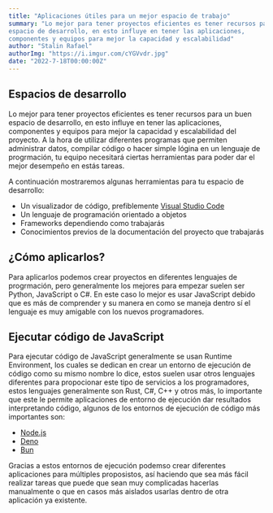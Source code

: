 ```yaml
---
title: "Aplicaciones útiles para un mejor espacio de trabajo"
summary: "Lo mejor para tener proyectos eficientes es tener recursos para un buen
espacio de desarrollo, en esto influye en tener las aplicaciones,
componentes y equipos para mejor la capacidad y escalabilidad"
author: "Stalin Rafael"
authorImg: "https://i.imgur.com/cYGVvdr.jpg"
date: "2022-7-18T00:00:00Z"
---
```


## Espacios de desarrollo

Lo mejor para tener proyectos eficientes es tener recursos para un buen
espacio de desarrollo, en esto influye en tener las aplicaciones,
componentes y equipos para mejor la capacidad y escalabilidad del
proyecto. A la hora de utilizar diferentes programas que permiten
administrar datos, compilar código o hacer simple lógina en un lenguaje
de progrmación, tu equipo necesitará ciertas herramientas para poder dar
el mejor desempeño en estás tareas.

A continuación mostraremos algunas herramientas para tu espacio de
desarrollo:

- Un visualizador de código, prefiblemente [Visual Studio Code](https://code.visualstudio.com/)
- Un lenguaje de programación orientado a objetos
- Frameworks dependiendo como trabajarás
- Conocimientos previos de la documentación del proyecto que trabajarás

## ¿Cómo aplicarlos?

Para aplicarlos podemos crear proyectos en diferentes lenguajes de
progrmación, pero generalmente los mejores para empezar suelen ser
Python, JavaScript o C#. En este caso lo mejor es usar JavaScript debido
que es más de comprender y su manera en como se maneja dentro sí el
lenguaje es muy amigable con los nuevos programadores.

## Ejecutar código de JavaScript

Para ejecutar código de JavaScript generalmente se usan Runtime
Environment, los cuales se dedican en crear un entorno de ejecución de
código como su mismo nombre lo dice, estos suelen usar otros lenguajes
diferentes para propocionar este tipo de servicios a los programadores,
estos lenguajes generalmente son Rust, C#, C++ y otros más, lo
importante que este le permite aplicaciones de entorno de ejecución dar
resultados interpretando código, algunos de los entornos de ejecución de
código más importantes son:

- [Node.js](https://nodejs.org/es/)
- [Deno](https://deno.land/)
- [Bun](https://bun.sh/)

Gracias a estos entornos de ejecución podemso crear diferentes
aplicaciones para múltiples proposistos, así haciendo que sea más fácil
realizar tareas que puede que sean muy complicadas hacerlas manualmente
o que en casos más aislados usarlas dentro de otra aplicación ya
existente.
